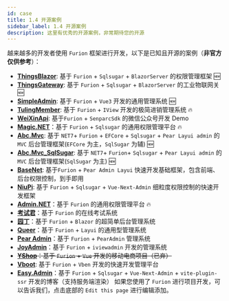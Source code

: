```yaml
---
id: case
title: 1.4 开源案例
sidebar_label: 1.4 开源案例
description: 这里有优秀的开源案例，非常期待您的开源
---
```


越来越多的开发者使用 `Furion` 框架进行开发，以下是已知且开源的案例（**非官方仅供参考**）：

- **[ThingsBlazor](https://gitee.com/diego2098/ThingsBlazor)**: 基于 `Furion` + `Sqlsugar` + `BlazorServer` 的权限管理框架 🆕
- **[ThingsGateway](https://gitee.com/diego2098/ThingsGateway)**: 基于 `Furion` + `Sqlsugar` + `BlazorServer` 的工业物联网关 🆕
- **[SimpleAdmin](https://gitee.com/zxzyjs/SimpleAdmin)**: 基于 `Furion` + `Vue3` 开发的通用管理系统 🆕
- **[TulingMember](https://gitee.com/a106_admin/tuling-member)**: 基于 `Furion` + `IView` 开发的极简进销管理系统 🔥
- **[WeiXinApi](https://gitee.com/huguodong520/weixinapi)**: 基于`Furion` + `SenparcSdk` 的微信公众号开发 Demo
- **[Magic.NET](https://gitee.com/zhengguojing/magic-net)**：基于 `Furion` + `Sqlsugar` 的通用权限管理平台 🔥
- **[Abc.Mvc](https://gitee.com/co1024/AbcMvc)**: 基于 `NET7`+ `Furion` + `EFCore` + `Sqlsugar` + `Pear Layui admin` 的 `MVC` 后台管理框架(`EFCore` 为主，`SqlSugar` 为辅) 🆕
- **[Abc.Mvc_SqlSugar](https://gitee.com/co1024/abcmvc_sqlsugar)**: 基于 `NET7`+ `Furion`+ `Sqlsugar` + `Pear Layui admin` 的 `MVC` 后台管理框架(`SqlSugar` 为主) 🆕
- **[BaseNet](https://gitee.com/wg_jianghai/base-net)**: 基于`Furion` + `Pear Admin Layui` 快速开发基础框架，包含前端、后台权限控制，到手即用
- **[NiuPi](https://gitee.com/GionConnection/niupi-free)**: 基于 `Furion` + `Sqlsugar` + `Vue-Next-Admin` 细粒度权限控制的快速开发框架
- **[Admin.NET](https://gitee.com/zuohuaijun/Admin.NET)**：基于 `Furion` 的通用权限管理平台 🔥
- **[考试君](https://gitee.com/pig0224/ExamKing)**：基于 `Furion` 的在线考试系统
- **[园丁](https://gitee.com/hgflydream/Gardener)**：基于 `Furion` + `Blazor` 的超简单后台管理系统
- **[Queer](https://gitee.com/songzhidan/queer)**：基于 `Furion` + `Layui` 的通用型管理系统
- **[Pear Admin](https://gitee.com/pear-admin/pear-admin-furion)**：基于 `Furion` + `PearAdmin` 管理系统
- **[JoyAdmin](https://gitee.com/a106_admin/joy-admin)**：基于 `Furion` + `iviewadmin` 开发的管理系统
- ~~**[YShop](https://gitee.com/yell-run/yshop)**：基于 `Furion` + `Vue` 开发的移动电商项目（已弃）~~
- **[Vboot](https://gitee.com/zsvg/vboot-net)**: 基于 `Furion` + `Vben` 开发的快速开发管理平台
- **[Easy.Admin](https://gitee.com/miss_you/easy-admin)**：基于 `Furion` + `Sqlsugar` + `Vue-Next-Admin` + `vite-plugin-ssr` 开发的博客（支持服务端渲染）
如果您使用了 `Furion` 进行项目开发，可以告诉我们，点击底部的 `Edit this page` 进行编辑添加。
